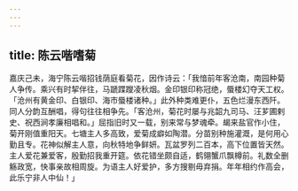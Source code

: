 ```yaml
---
---
---
```

title: 陈云喈嗜菊
---



嘉庆己未，海宁陈云喈招钱荫庭看菊花，因作诗云：「我愔前年客沧南，南园种菊人争传。乘兴有时挈伴往，马蹏蹀躞凌秋烟。金印银印称冠绝，蜃楼幻夺天工权。「沧州有黄金印、白银印、海市蜃楼诸种。」此外种类难更仆，五色烂漫东西阡。同人分韵互酬唱，得句往往相争先。「客沧州，菊花时屡与兆韶九司马、汪芗圃剌史、祝西涧孝廉相唱和。」屈指旧时又一载，别来常与梦魂牵。朅来盐官作小住，菊开刚值重阳天。七塘主人多高致，爱菊成癖如陶潜。分苗别种施灌溉，是何用心勤且专。花神似解主人意，向秋特地争鲜妍。瓦盆罗列二百本，高下位置皆天然。主人爱花兼爱客，殷勤招我重开筵。依花错坐颇自适，鹤翎蟹爪飘樽前。礼数全删觞政宽，快事亲故相周旋。为语主人好爱护，多方搜剔毋弃捐。年年相约作高会，此乐宁非人中仙！」